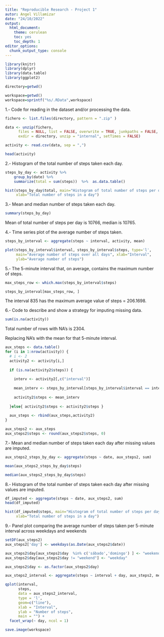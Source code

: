 ---
title: "Reproducible Research - Project 1"
autor: Angel Villamizar
date: "24/10/2022"
output:
  html_document:
    theme: cerulean
    toc: yes
    toc_depth: 1
editor_options: 
  chunk_output_type: console
---

```{r include=FALSE}
library(knitr)
library(dplyr)
library(data.table)
library(ggplot2)

directory=getwd()

workspace=getwd()
workspace=sprintf("%s/.RData",workspace)
```

1.- Code for reading in the dataset and/or processing the data.
```{r echo=TRUE}
fichero <- list.files(directory, pattern = ".zip" )

data <- unzip(fichero, 
      files = NULL, list = FALSE, overwrite = TRUE, junkpaths = FALSE, 
      exdir = directory, unzip = "internal", setTimes = FALSE)

activity <- read.csv(data, sep = ",")

head(activity)
```

2.- Histogram of the total number of steps taken each day.
```{r echo=TRUE}
steps_by_day <- activity %>%
    group_by(date) %>%
    summarize(total = sum(steps))  %>%  as.data.table()

hist(steps_by_day$total, main="Histogram of total number of steps per day", 
     xlab="Total number of steps in a day")

```

3.- Mean and median number of steps taken each day.
```{r echo=TRUE}
summary(steps_by_day)
```

Mean of total number of steps per day is 10766, median is 10765.

4.- Time series plot of the average number of steps taken.
```{r echo=TRUE}
steps_by_interval <- aggregate(steps ~ interval, activity, mean)

plot(steps_by_interval$interval, steps_by_interval$steps, type='l', 
     main="Average number of steps over all days", xlab="Interval", 
     ylab="Average number of steps")

```

5.- The 5-minute interval that, on average, contains the maximum number of steps.
```{r echo=TRUE}
max_steps_row <- which.max(steps_by_interval$steps)

steps_by_interval[max_steps_row, ]
```

The interval 835 has the maximum average value of steps = 206.1698.

6.- Code to describe and show a strategy for imputing missing data.
```{r echo=TRUE}
sum(is.na(activity))
```

Total number of rows with NA’s is 2304.

Replacing NA’s with the mean for that 5-minute interval.
```{r echo=TRUE}
aux_steps <- data.table()
for (i in 1:nrow(activity)) {
  # i <- 2
  activity2 <- activity[i,]
  
  if (is.na(activity2$steps)) {
    
    interv <- activity2[,c("interval")]
  
    mean_interv <- steps_by_interval[steps_by_interval$interval == interv,c("steps")]
    
    activity2$steps <- mean_interv
    
  }else{ activity2$steps <- activity2$steps }
  
  aux_steps <- rbind(aux_steps,activity2)
}

aux_steps2 <- aux_steps
aux_steps2$steps <- round(aux_steps2$steps, 0)
```

7.- Mean and median number of steps taken each day after missing values are imputed.
```{r echo=TRUE}
aux_steps2_steps_by_day <- aggregate(steps ~ date, aux_steps2, sum)

mean(aux_steps2_steps_by_day$steps)

median(aux_steps2_steps_by_day$steps)
```

8.- Histogram of the total number of steps taken each day after missing values are imputed.
```{r echo=TRUE}
df_imputed <- aggregate(steps ~ date, aux_steps2, sum)
head(df_imputed)

hist(df_imputed$steps, main="Histogram of total number of steps per day (imputed)", 
     xlab="Total number of steps in a day")
```

9.- Panel plot comparing the average number of steps taken per 5-minute interval across weekdays and weekends
```{r echo=TRUE}
setDF(aux_steps2)
aux_steps2['day'] <- weekdays(as.Date(aux_steps2$date))

aux_steps2$day[aux_steps2$day  %in% c('sábado','domingo') ] <- "weekend"
aux_steps2$day[aux_steps2$day != "weekend"] <- "weekday"

aux_steps2$day <- as.factor(aux_steps2$day)

aux_steps2_interval <- aggregate(steps ~ interval + day, aux_steps2, mean)

qplot(interval, 
      steps, 
      data = aux_steps2_interval, 
      type = 'l', 
      geom=c("line"),
      xlab = "Interval", 
      ylab = "Number of steps", 
      main = "") +
  facet_wrap(~ day, ncol = 1)

```

```{r include=FALSE}
save.image(workspace)
```


